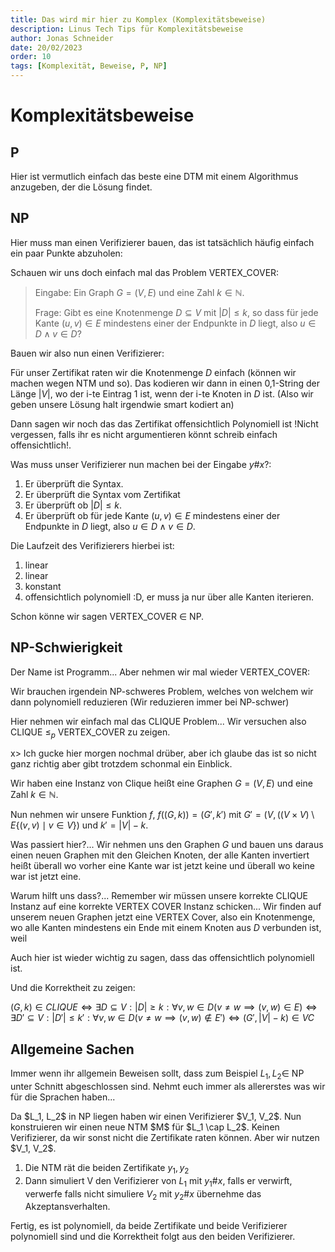 ```yaml
---
title: Das wird mir hier zu Komplex (Komplexitätsbeweise)
description: Linus Tech Tips für Komplexitätsbeweise
author: Jonas Schneider
date: 20/02/2023
order: 10
tags: [Komplexität, Beweise, P, NP]
---
```


# Komplexitätsbeweise

## P
Hier ist vermutlich einfach das beste eine DTM mit einem Algorithmus anzugeben, der die Lösung findet.

## NP 

Hier muss man einen Verifizierer bauen, das ist tatsächlich häufig einfach ein paar Punkte abzuholen:

Schauen wir uns doch einfach mal das Problem VERTEX_COVER:

> Eingabe: Ein Graph $G = (V, E)$ und eine Zahl $k \in \mathbb{N}$.
>
> Frage: Gibt es eine Knotenmenge $D \subseteq V$ mit $|D| \le k$, so dass für jede Kante $(u, v) \in E$ mindestens einer der Endpunkte in $D$ liegt, also $u \in D \land v \in D$?

<Spoiler>

Bauen wir also nun einen Verifizierer:

Für unser Zertifikat raten wir die Knotenmenge $D$ einfach (können wir machen wegen NTM und so). Das kodieren wir dann in einen 0,1-String der Länge $|V|$, wo der i-te Eintrag 1 ist, wenn der i-te Knoten in $D$ ist.
(Also wir geben unsere Lösung halt irgendwie smart kodiert an)

Dann sagen wir noch das das Zertifikat offensichtlich Polynomiell ist !Nicht vergessen, falls ihr es nicht argumentieren könnt schreib einfach offensichtlich!.

Was muss unser Verifizierer nun machen bei der Eingabe $y\#x$?:
1. Er überprüft die Syntax.
2. Er überprüft die Syntax vom Zertifikat
3. Er überprüft ob $|D| \le k$.
4. Er überprüft ob für jede Kante $(u, v) \in E$ mindestens einer der Endpunkte in $D$ liegt, also $u \in D \land v \in D$.

Die Laufzeit des Verifizierers hierbei ist:
1. linear
2. linear
3. konstant
4. offensichtlich polynomiell :D, er muss ja nur über alle Kanten iterieren.

Schon könne wir sagen VERTEX_COVER $\in$ NP.

</Spoiler>

## NP-Schwierigkeit

Der Name ist Programm... Aber nehmen wir mal wieder VERTEX_COVER:

Wir brauchen irgendein NP-schweres Problem, welches von welchem wir dann polynomiell reduzieren (Wir reduzieren immer bei NP-schwer)

Hier nehmen wir einfach mal das CLIQUE Problem... Wir versuchen also CLIQUE $\le_p$ VERTEX_COVER zu zeigen.

<Spoiler>

x> Ich gucke hier morgen nochmal drüber, aber ich glaube das ist so nicht ganz richtig aber gibt trotzdem schonmal ein Einblick.

Wir haben eine Instanz von Clique heißt eine Graphen $G=(V,E)$ und eine Zahl $k \in \mathbb{N}$.

Nun nehmen wir unsere Funktion $f$, $f((G,k))= (G', k')$ mit $G'=(V, ((V \times V) \setminus E \{ (v,v) \mid v \in V \})$ und $k'= |V| - k$.

Was passiert hier?... Wir nehmen uns den Graphen $G$ und bauen uns daraus einen neuen Graphen mit den Gleichen Knoten, der alle Kanten invertiert heißt überall wo vorher eine Kante war ist jetzt keine und überall wo keine war ist jetzt eine.

Warum hilft uns dass?... Remember wir müssen unsere korrekte CLIQUE Instanz auf eine korrekte VERTEX COVER Instanz schicken... Wir finden auf unserem neuen Graphen jetzt eine VERTEX Cover, also ein Knotenmenge, wo alle Kanten mindestens ein Ende mit einem Knoten aus $D$ verbunden ist, weil 

Auch hier ist wieder wichtig zu sagen, dass das offensichtlich polynomiell ist.

Und die Korrektheit zu zeigen:

$(G, k) \in CLIQUE \iff \exists D \subseteq V: |D| \ge k: \forall v,w \in D (v \neq w \implies (v,w) \in E) \iff \exists D' \subseteq V: |D'| \le k': \forall v,w \in D (v \neq w \implies (v,w) \notin E') \iff (G', |V|-k) \in VC$ 

</Spoiler>

## Allgemeine Sachen

Immer wenn ihr allgemein Beweisen sollt, dass zum Beispiel $L_1, L_2 \in$ NP unter Schnitt abgeschlossen sind. Nehmt euch immer als allererstes was wir für die Sprachen haben...

<Spoiler>
  Da $L_1, L_2$ in NP liegen haben wir einen Verifizierer $V_1, V_2$. Nun konstruieren wir einen neue NTM $M$ für $L_1 \cap L_2$. Keinen Verifizierer, da wir sonst nicht die Zertifikate raten können. Aber wir nutzen $V_1, V_2$.

  1. Die NTM rät die beiden Zertifikate $y_1, y_2$
  2. Dann simuliert V den Verifizierer von $L_1$ mit $y_1\#x$, falls er verwirft, verwerfe falls nicht simuliere $V_2$ mit $y_2\#x$ übernehme das Akzeptansverhalten.

  Fertig, es ist polynomiell, da beide Zertifikate und beide Verifizierer polynomiell sind und die Korrektheit folgt aus den beiden Verifizierer. 
</Spoiler>